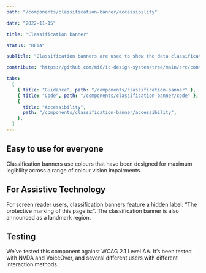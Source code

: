 ```yaml
---
path: "/components/classification-banner/accessibility"

date: "2022-11-15"

title: "Classification banner"

status: "BETA"

subTitle: "Classification banners are used to show the data classification (also known as protective marking) of an app."

contribute: "https://github.com/mi6/ic-design-system/tree/main/src/content/structured/components/classification-banner"

tabs:
  [
    { title: "Guidance", path: "/components/classification-banner" },
    { title: "Code", path: "/components/classification-banner/code" },
    {
      title: "Accessibility",
      path: "/components/classification-banner/accessibility",
    },
  ]
---
```



<IcClassificationBanner classification="official" />

## Easy to use for everyone

Classification banners use colours that have been designed for maximum legibility across a range of colour vision impairments.

## For Assistive Technology

For screen reader users, classification banners feature a hidden label: “The protective marking of this page is:”. The classification banner is also announced as a landmark region.

## Testing

We’ve tested this component against WCAG 2.1 Level AA. It’s been tested with NVDA and VoiceOver, and several different users with different interaction methods.
